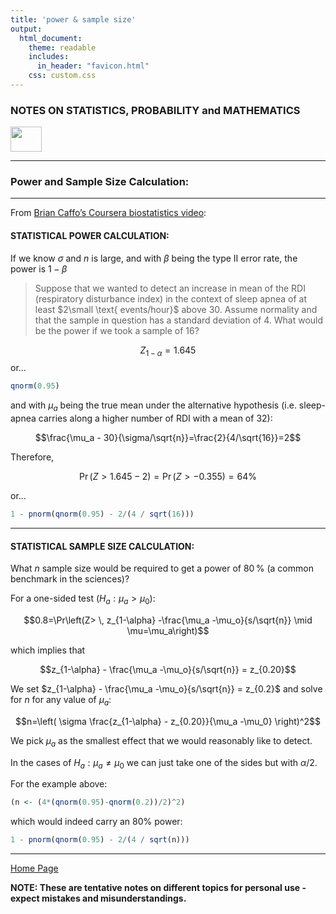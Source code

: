 ```yaml
---
title: 'power & sample size'
output: 
  html_document:
    theme: readable
    includes:
      in_header: "favicon.html" 
    css: custom.css
---
```



### **NOTES ON STATISTICS, PROBABILITY and MATHEMATICS**

<a href="http://rinterested.github.io/statistics/index.html">
<img HEIGHT="40" WIDTH="50" src="logo.PNG"></a>

---

### Power and Sample Size Calculation:

---

From [Brian Caffo's Coursera biostatistics video](https://www.coursera.org/learn/biostatistics-2/lecture/JLyrB/calculating-power):

#### STATISTICAL POWER CALCULATION:


If we know $\sigma$ and $n$ is large, and with $\beta$ being the type II error rate, the power is $1-\beta$

\begin{align}
1-\beta &= \Pr\left(\frac{\bar X -\mu_0}{\sigma/\sqrt{n}}   > z_{1-\alpha} \mid \mu = \mu_a \right)\\[3ex]
&= \Pr\left(\frac{\bar X-\mu_a +\mu_a -\mu_0}{\sigma/\sqrt{n}}   > z_{1-\alpha} \mid \mu = \mu_a \right)\\[3ex]
&=\Pr\left(\frac{\bar X -\mu_a}{\sigma/\sqrt{n}}   > z_{1-\alpha} - \frac{\mu_a-\mu_0}{\sigma/\sqrt{n}} \mid \mu = \mu_a \right)\\[3ex]
&= \Pr\left(Z   > z_{1-\alpha} - \frac{\mu_a-\mu_0}{\sigma/\sqrt{n}} \mid \mu = \mu_a \right)
\end{align}


>Suppose that we wanted to detect an increase in mean of the RDI (respiratory disturbance index) in the context of sleep apnea of at least $2\small \text{ events/hour}$ above $30$. Assume normality and that the sample in question has a standard deviation of $4$. What would be the power if we took a sample of $16?$

$$Z_{1-\alpha}=1.645$$
or...

```r
qnorm(0.95)
```


and with $\mu_a$ being the true mean under the alternative hypothesis (i.e. sleep-apnea carries along a higher number of RDI with a mean of 32):

$$\frac{\mu_a - 30}{\sigma/\sqrt{n}}=\frac{2}{4/\sqrt{16}}=2$$

Therefore, 

$$\Pr(Z>1.645-2)=\Pr(Z>-0.355)=64\%$$

or...

```r
1 - pnorm(qnorm(0.95) - 2/(4 / sqrt(16)))
```

---

#### STATISTICAL SAMPLE SIZE CALCULATION:

What $n$ sample size would be required to get a power of $80\,\%$ (a common benchmark in the sciences)?

For a one-sided test ($H_a: \mu_a > \mu_0$):


$$0.8=\Pr\left(Z> \, z_{1-\alpha} -\frac{\mu_a -\mu_o}{s/\sqrt{n}} \mid \mu=\mu_a\right)$$

which implies that 

$$z_{1-\alpha} - \frac{\mu_a -\mu_o}{s/\sqrt{n}} = z_{0.20}$$

We set $z_{1-\alpha} - \frac{\mu_a -\mu_o}{s/\sqrt{n}} = z_{0.2}$ and solve for $n$ for any value of $\mu_a$:

$$n=\left( \sigma \frac{z_{1-\alpha} - z_{0.20}}{\mu_a -\mu_0} \right)^2$$

We pick $\mu_a$ as the smallest effect that we would reasonably like to detect.


In the cases of $H_a:\mu_a \neq \mu_0$ we can just take one of the sides but with $\alpha/2$.

For the example above:

```r
(n <- (4*(qnorm(0.95)-qnorm(0.2))/2)^2)
```

which would indeed carry an $80\%$ power:

```r
1 - pnorm(qnorm(0.95) - 2/(4 / sqrt(n)))
```

---
<a href="http://rinterested.github.io/statistics/index.html">Home Page</a>

**NOTE: These are tentative notes on different topics for personal use - expect mistakes and misunderstandings.**

